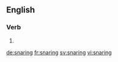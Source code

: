 
==English==

===Verb===
{{head|en|present participle}}

# {{present participle of|snare|lang=en}}

[[de:snaring]]
[[fr:snaring]]
[[sv:snaring]]
[[vi:snaring]]